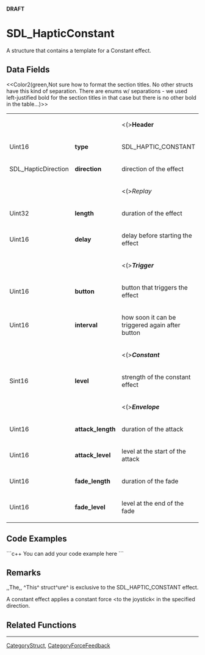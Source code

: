 <!-- pragma section-numbers off -->
<!-- pragma disable-camelcase -->
'''DRAFT'''

= SDL_HapticConstant =
A structure that contains a template for a Constant effect.


== Data Fields ==
<<Color2(green,Not sure how to format the section titles. No other structs have this kind of separation. There are enums w/ separations - we used left-justified bold for the section titles in that case but there is no other bold in the table...)>>
{|
|
|
|<(>'''Header'''
|-
|Uint16
|'''type'''
|SDL_HAPTIC_CONSTANT
|-
|SDL_HapticDirection
|'''direction'''
|direction of the effect
|-
|
|
|<(>''Replay''
|-
|Uint32
|'''length'''
|duration of the effect
|-
|Uint16
|'''delay'''
|delay before starting the effect
|-
|
|
|<(>'''''Trigger'''''
|-
|Uint16
|'''button'''
|button that triggers the effect
|-
|Uint16
|'''interval'''
|how soon it can be triggered again after button
|-
|
|
|<(>'''''Constant'''''
|-
|Sint16
|'''level'''
|strength of the constant effect
|-
|
|
|<(>'''''Envelope'''''
|-
|Uint16
|'''attack_length'''
|duration of the attack
|-
|Uint16
|'''attack_level'''
|level at the start of the attack
|-
|Uint16
|'''fade_length'''
|duration of the fade
|-
|Uint16
|'''fade_level'''
|level at the end of the fade
|}

== Code Examples ==
```c++
You can add your code example here
```

== Remarks ==
,,The,, ^This^ struct^ure^ is exclusive to the SDL_HAPTIC_CONSTANT effect.

A constant effect applies a constant force <to the joystick< in the specified direction.

== Related Functions ==

----
[[CategoryStruct]], [[CategoryForceFeedback]]
